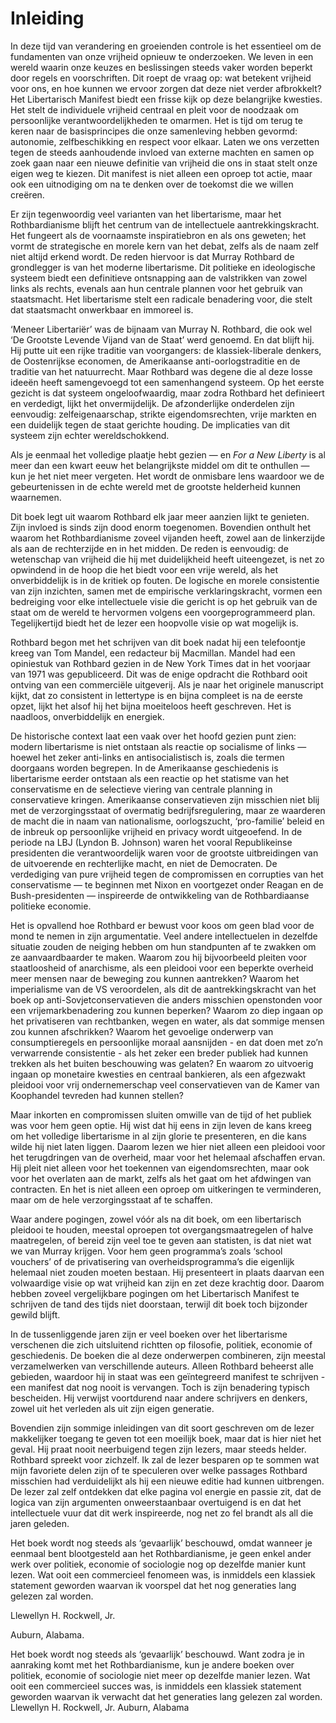 # Inleiding {.unnumbered}

In deze tijd van verandering en groeienden controle is het essentieel om de fundamenten van onze vrijheid opnieuw te onderzoeken. We leven in een wereld waarin onze keuzes en beslissingen steeds vaker worden beperkt door regels en voorschriften. Dit roept de vraag op: wat betekent vrijheid voor ons, en hoe kunnen we ervoor zorgen dat deze niet verder afbrokkelt? Het Libertarisch Manifest biedt een frisse kijk op deze belangrijke kwesties. Het stelt de individuele vrijheid centraal en pleit voor de noodzaak om persoonlijke verantwoordelijkheden te omarmen. Het is tijd om terug te keren naar de basisprincipes die onze samenleving hebben gevormd: autonomie, zelfbeschikking en respect voor elkaar. Laten we ons verzetten tegen de steeds aanhoudende invloed van externe machten en samen op zoek gaan naar een nieuwe definitie van vrijheid die ons in staat stelt onze eigen weg te kiezen. Dit manifest is niet alleen een oproep tot actie, maar ook een uitnodiging om na te denken over de toekomst die we willen creëren.

Er zijn tegenwoordig veel varianten van het libertarisme, maar het Rothbardianisme blijft het centrum van de intellectuele aantrekkingskracht. Het fungeert als de voornaamste inspiratiebron en als ons geweten; het vormt de strategische en morele kern van het debat, zelfs als de naam zelf niet altijd erkend wordt. De reden hiervoor is dat Murray Rothbard de grondlegger is van het moderne libertarisme. Dit politieke en ideologische systeem biedt een definitieve ontsnapping aan de valstrikken van zowel links als rechts, evenals aan hun centrale plannen voor het gebruik van staatsmacht. Het libertarisme stelt een radicale benadering voor, die stelt dat staatsmacht onwerkbaar en immoreel is.

'Meneer Libertariër' was de bijnaam van Murray N. Rothbard, die ook wel 'De Grootste Levende Vijand van de Staat' werd genoemd. En dat blijft hij. Hij putte uit een rijke traditie van voorgangers: de klassiek-liberale denkers, de Oostenrijkse economen, de Amerikaanse anti-oorlogstraditie en de traditie van het natuurrecht. Maar Rothbard was degene die al deze losse ideeën heeft samengevoegd tot een samenhangend systeem. Op het eerste gezicht is dat systeem ongeloofwaardig, maar zodra Rothbard het definieert en verdedigt, lijkt het onvermijdelijk. De afzonderlijke onderdelen zijn eenvoudig: zelfeigenaarschap, strikte eigendomsrechten, vrije markten en een duidelijk tegen de staat gerichte houding. De implicaties van dit systeem zijn echter wereldschokkend.

Als je eenmaal het volledige plaatje hebt gezien --- en *For a New Liberty* is al meer dan een kwart eeuw het belangrijkste middel om dit te onthullen --- kun je het niet meer vergeten. Het wordt de onmisbare lens waardoor we de gebeurtenissen in de echte wereld met de grootste helderheid kunnen waarnemen.

Dit boek legt uit waarom Rothbard elk jaar meer aanzien lijkt te genieten. Zijn invloed is sinds zijn dood enorm toegenomen. Bovendien onthult het waarom het Rothbardianisme zoveel vijanden heeft, zowel aan de linkerzijde als aan de rechterzijde en in het midden. De reden is eenvoudig: de wetenschap van vrijheid die hij met duidelijkheid heeft uiteengezet, is net zo opwindend in de hoop die het biedt voor een vrije wereld, als het onverbiddelijk is in de kritiek op fouten. De logische en morele consistentie van zijn inzichten, samen met de empirische verklaringskracht, vormen een bedreiging voor elke intellectuele visie die gericht is op het gebruik van de staat om de wereld te hervormen volgens een voorgeprogrammeerd plan. Tegelijkertijd biedt het de lezer een hoopvolle visie op wat mogelijk is.

Rothbard begon met het schrijven van dit boek nadat hij een telefoontje kreeg van Tom Mandel, een redacteur bij Macmillan. Mandel had een opiniestuk van Rothbard gezien in de New York Times dat in het voorjaar van 1971 was gepubliceerd. Dit was de enige opdracht die Rothbard ooit ontving van een commerciële uitgeverij. Als je naar het originele manuscript kijkt, dat zo consistent in lettertype is en bijna compleet is na de eerste opzet, lijkt het alsof hij het bijna moeiteloos heeft geschreven. Het is naadloos, onverbiddelijk en energiek.

De historische context laat een vaak over het hoofd gezien punt zien: modern libertarisme is niet ontstaan als reactie op socialisme of links --- hoewel het zeker anti-links en antisocialistisch is, zoals die termen doorgaans worden begrepen. In de Amerikaanse geschiedenis is libertarisme eerder ontstaan als een reactie op het statisme van het conservatisme en de selectieve viering van centrale planning in conservatieve kringen. Amerikaanse conservatieven zijn misschien niet blij met de verzorgingsstaat of overmatig bedrijfsregulering, maar ze waarderen de macht die in naam van nationalisme, oorlogszucht, 'pro-familie' beleid en de inbreuk op persoonlijke vrijheid en privacy wordt uitgeoefend. In de periode na LBJ (Lyndon B. Johnson) waren het vooral Republikeinse presidenten die verantwoordelijk waren voor de grootste uitbreidingen van de uitvoerende en rechterlijke macht, en niet de Democraten. De verdediging van pure vrijheid tegen de compromissen en corrupties van het conservatisme --- te beginnen met Nixon en voortgezet onder Reagan en de Bush-presidenten --- inspireerde de ontwikkeling van de Rothbardiaanse politieke economie.

Het is opvallend hoe Rothbard er bewust voor koos om geen blad voor de mond te nemen in zijn argumentatie. Veel andere intellectuelen in dezelfde situatie zouden de neiging hebben om hun standpunten af te zwakken om ze aanvaardbaarder te maken. Waarom zou hij bijvoorbeeld pleiten voor staatloosheid of anarchisme, als een pleidooi voor een beperkte overheid meer mensen naar de beweging zou kunnen aantrekken? Waarom het imperialisme van de VS veroordelen, als dit de aantrekkingskracht van het boek op anti-Sovjetconservatieven die anders misschien openstonden voor een vrijemarkbenadering zou kunnen beperken? Waarom zo diep ingaan op het privatiseren van rechtbanken, wegen en water, als dat sommige mensen zou kunnen afschrikken? Waarom het gevoelige onderwerp van consumptieregels en persoonlijke moraal aansnijden - en dat doen met zo'n verwarrende consistentie - als het zeker een breder publiek had kunnen trekken als het buiten beschouwing was gelaten? En waarom zo uitvoerig ingaan op monetaire kwesties en centraal bankieren, als een afgezwakt pleidooi voor vrij ondernemerschap veel conservatieven van de Kamer van Koophandel tevreden had kunnen stellen?

Maar inkorten en compromissen sluiten omwille van de tijd of het publiek was voor hem geen optie. Hij wist dat hij eens in zijn leven de kans kreeg om het volledige libertarisme in al zijn glorie te presenteren, en die kans wilde hij niet laten liggen. Daarom lezen we hier niet alleen een pleidooi voor het terugdringen van de overheid, maar voor het helemaal afschaffen ervan. Hij pleit niet alleen voor het toekennen van eigendomsrechten, maar ook voor het overlaten aan de markt, zelfs als het gaat om het afdwingen van contracten. En het is niet alleen een oproep om uitkeringen te verminderen, maar om de hele verzorgingsstaat af te schaffen.

Waar andere pogingen, zowel vóór als na dit boek, om een libertarisch pleidooi te houden, meestal oproepen tot overgangsmaatregelen of halve maatregelen, of bereid zijn veel toe te geven aan statisten, is dat niet wat we van Murray krijgen. Voor hem geen programma's zoals 'school vouchers' of de privatisering van overheidsprogramma's die eigenlijk helemaal niet zouden moeten bestaan. Hij presenteert in plaats daarvan een volwaardige visie op wat vrijheid kan zijn en zet deze krachtig door. Daarom hebben zoveel vergelijkbare pogingen om het Libertarisch Manifest te schrijven de tand des tijds niet doorstaan, terwijl dit boek toch bijzonder gewild blijft.

In de tussenliggende jaren zijn er veel boeken over het libertarisme verschenen die zich uitsluitend richtten op filosofie, politiek, economie of geschiedenis. De boeken die al deze onderwerpen combineren, zijn meestal verzamelwerken van verschillende auteurs. Alleen Rothbard beheerst alle gebieden, waardoor hij in staat was een geïntegreerd manifest te schrijven - een manifest dat nog nooit is vervangen. Toch is zijn benadering typisch bescheiden. Hij verwijst voortdurend naar andere schrijvers en denkers, zowel uit het verleden als uit zijn eigen generatie.

Bovendien zijn sommige inleidingen van dit soort geschreven om de lezer makkelijker toegang te geven tot een moeilijk boek, maar dat is hier niet het geval. Hij praat nooit neerbuigend tegen zijn lezers, maar steeds helder. Rothbard spreekt voor zichzelf. Ik zal de lezer besparen op te sommen wat mijn favoriete delen zijn of te speculeren over welke passages Rothbard misschien had verduidelijkt als hij een nieuwe editie had kunnen uitbrengen. De lezer zal zelf ontdekken dat elke pagina vol energie en passie zit, dat de logica van zijn argumenten onweerstaanbaar overtuigend is en dat het intellectuele vuur dat dit werk inspireerde, nog net zo fel brandt als all die jaren geleden.

Het boek wordt nog steeds als 'gevaarlijk' beschouwd, omdat wanneer je eenmaal bent blootgesteld aan het Rothbardianisme, je geen enkel ander werk over politiek, economie of sociologie nog op dezelfde manier kunt lezen. Wat ooit een commercieel fenomeen was, is inmiddels een klassiek statement geworden waarvan ik voorspel dat het nog generaties lang gelezen zal worden.

Llewellyn H. Rockwell, Jr.

Auburn, Alabama.

Het boek wordt nog steeds als 'gevaarlijk' beschouwd. Want zodra je in aanraking komt met het Rothbardianisme, kun je andere boeken over politiek, economie of sociologie niet meer op dezelfde manier lezen. Wat ooit een commercieel succes was, is inmiddels een klassiek statement geworden waarvan ik verwacht dat het generaties lang gelezen zal worden. Llewellyn H. Rockwell, Jr. Auburn, Alabama
